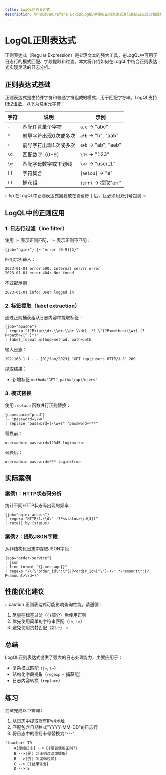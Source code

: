 ```yaml
---
title: LogQL正则表达式
description: 学习如何在Grafana Loki的LogQL中使用正则表达式进行高级日志过滤和提取。
---
```


# LogQL正则表达式

正则表达式（Regular Expression）是处理文本的强大工具，在LogQL中可用于日志行的模式匹配、字段提取和过滤。本文将介绍如何在LogQL中结合正则表达式实现灵活的日志分析。

## 正则表达式基础

正则表达式是由特殊字符和普通字符组成的模式，用于匹配字符串。LogQL支持[RE2语法](https://github.com/google/re2/wiki/Syntax)，以下为常用元字符：

| 字符 | 说明                  | 示例            |
|------|---------------------|-----------------|
| `.`  | 匹配任意单个字符         | `a.c` → "abc"   |
| `*`  | 前导字符出现0次或多次     | `a*b` → "b", "aab" |
| `+`  | 前导字符出现1次或多次     | `a+b` → "ab", "aab" |
| `\d` | 匹配数字（0-9）          | `\d+` → "123"   |
| `\w` | 匹配字母数字或下划线       | `\w+` → "user_1" |
| `[]` | 字符集合               | `[aeiou]` → "e" |
| `()` | 捕获组                 | `(err)` → 提取"err" |

:::tip
在LogQL中正则表达式需要放在管道符 `|` 后，且必须用双引号包裹
:::

## LogQL中的正则应用

### 1. 日志行过滤（line filter）

使用 `|~` 表示正则匹配，`!~` 表示正则不匹配：

```logql
{job="nginx"} |~ "error [0-9]{3}"
```
匹配示例输入：
```
2023-01-01 error 500: Internal server error
2023-01-01 error 404: Not found
```
不匹配示例：
```
2023-01-01 info: User logged in
```

### 2. 标签提取（label extraction）

通过正则捕获组从日志内容中提取标签：

```logql
{job="apache"} 
| regexp "(?P<ip>\\d+.\\d+.\\d+.\\d+) .*? \"(?P<method>\\w+) (?P<path>/[^ ]*)"
| label_format method=method, path=path
```
输入日志：
```
192.168.1.1 - - [01/Jan/2023] "GET /api/users HTTP/1.1" 200
```
提取结果：
- 新增标签 `method="GET"`, `path="/api/users"`

### 3. 模式替换

使用 `replace` 函数进行正则替换：

```logql
{namespace="prod"} 
|~ "password=\\w+" 
| replace "password=(\\w+)" "password=***"
```
替换前：
```
user=admin password=12345 login=true
```
替换后：
```
user=admin password=*** login=true
```

## 实际案例

### 案例1：HTTP状态码分析

统计不同HTTP状态码出现的频率：

```logql
{job="nginx-access"} 
| regexp "HTTP/1.\\d\" (?P<status>\\d{3})" 
| rate() by (status)
```

### 案例2：提取JSON字段

从非结构化日志中提取JSON字段：

```logql
{app="order-service"} 
| json 
| line_format "{{.message}}" 
| regexp "\\{\"order_id\":\"(?P<order_id>[^\"]+)\".*\"amount\":(?P<amount>\\d+)"
```

## 性能优化建议

:::caution
正则表达式可能影响查询性能，请遵循：
1. 尽量在标签过滤（`{}`部分）后使用正则
2. 优先使用简单的字符串匹配（`|=`, `!=`）
3. 避免使用贪婪匹配（如`.*`）
:::

## 总结

LogQL正则表达式提供了强大的日志处理能力，主要应用于：
- 复杂模式匹配（`|~`, `!~`）
- 结构化字段提取（`regexp` + 捕获组）
- 日志内容转换（`replace`）

## 练习

尝试完成以下查询：
1. 从日志中提取所有IPv4地址
2. 匹配包含日期格式"YYYY-MM-DD"的日志行
3. 将日志中的信用卡号替换为"****-****-****-****"

```mermaid
flowchart TD
    A[原始日志] --> B{是否使用正则?}
    B -->|是| C[正则过滤或提取]
    B -->|否| D[基础过滤]
    C --> E[结果输出]
    D --> E